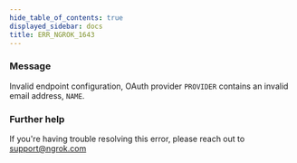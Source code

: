 ```yaml
---
hide_table_of_contents: true
displayed_sidebar: docs
title: ERR_NGROK_1643
---
```


### Message

Invalid endpoint configuration, OAuth provider `PROVIDER` contains an invalid email address, `NAME`.

### Further help

If you're having trouble resolving this error, please reach out to [support@ngrok.com](mailto:support@ngrok.com?subject=Help%20with%20ERR_NGROK_1643)
